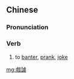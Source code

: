 {{also|戏谑}}
==Chinese==
{{zh-forms|s=戏谑}}

===Pronunciation===
{{zh-pron
|m=xì謔
|c=hei3 joek6
|cat=v
}}

===Verb===
{{zh-verb}}

# to [[banter]], [[prank]], [[joke]]

[[mg:戲謔]]